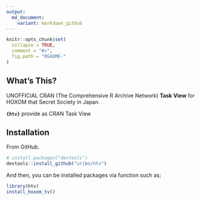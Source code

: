```yaml
---
output:
  md_document:
    variant: markdown_github
---
```


<!-- README.md is generated from README.Rmd. Please edit that file -->

```r
knitr::opts_chunk$set(
  collapse = TRUE,
  comment = "#>",
  fig.path = "README-"
)
```

## What's This?

UNOFFICIAL CRAN (The Comprehensive R Archive Network) **Task View** for HOXOM that Secret Society in Japan.

**`{htv}`** provide as CRAN Task View 

## Installation

From GitHub.

```r
# install.packages("devtools")
devtools::install_github("uribo/htv")
```

And then, you can be installed packages via function such as;

```r
library(htv)
install_hoxom_tv()
```
